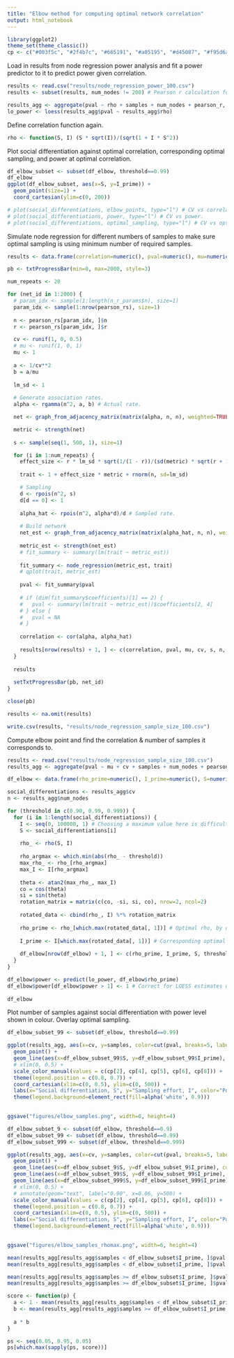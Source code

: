 ```yaml
---
title: "Elbow method for computing optimal network correlation"
output: html_notebook
---
```


```r
library(ggplot2)
theme_set(theme_classic())
cp <- c("#003f5c", "#2f4b7c", "#665191", "#a05195", "#d45087", "#f95d6a", "#ff7c43", "#ffa600")
```

Load in results from node regression power analysis and fit a power predictor to it to predict power given correlation.

```r
results <- read.csv("results/node_regression_power_100.csv")
results <- subset(results, num_nodes != 200) # Pearson r calculation for n=200 failed, so exclude it.

results_agg <- aggregate(pval ~ rho + samples + num_nodes + pearson_r, results, function(x) mean(x < 0.05))
lo_power <- loess(results_agg$pval ~ results_agg$rho)
```

Define correlation function again.

```r
rho <- function(S, I) (S * sqrt(I))/(sqrt(1 + I * S^2))
```

Plot social differentiation against optimal correlation, corresponding optimal sampling, and power at optimal correlation.

```r
df_elbow_subset <- subset(df_elbow, threshold==0.99)
df_elbow
ggplot(df_elbow_subset, aes(x=S, y=I_prime)) +
  geom_point(size=1) +
  coord_cartesian(ylim=c(0, 200))

# plot(social_differentiations, elbow_points, type="l") # CV vs correlation.
# plot(social_differentiations, power, type="l") # CV vs power.
# plot(social_differentiations, optimal_sampling, type="l") # CV vs optimal sampling.
```

Simulate node regression for different numbers of samples to make sure optimal sampling is using minimum number of required samples.

```r
results <- data.frame(correlation=numeric(), pval=numeric(), mu=numeric(), cv=numeric(), samples=numeric(), num_nodes=numeric(), pearson_r=numeric())

pb <- txtProgressBar(min=0, max=2000, style=3)

num_repeats <- 20

for (net_id in 1:2000) {
  # param_idx <- sample(1:length(n_r_params$n), size=1)
  param_idx <- sample(1:nrow(pearson_rs), size=1)
  
  n <- pearson_rs[param_idx, ]$n
  r <- pearson_rs[param_idx, ]$r

  cv <- runif(1, 0, 0.5)
  # mu <- runif(1, 0, 1)
  mu <- 1
  
  a <- 1/cv**2
  b = a/mu
  
  lm_sd <- 1
  
  # Generate association rates.
  alpha <- rgamma(n^2, a, b) # Actual rate.

  net <- graph_from_adjacency_matrix(matrix(alpha, n, n), weighted=TRUE)

  metric <- strength(net)
  
  s <- sample(seq(1, 500, 1), size=1)

  for (i in 1:num_repeats) {
    effect_size <- r * lm_sd * sqrt(1/(1 - r))/(sd(metric) * sqrt(r + 1))
    
    trait <- 1 + effect_size * metric + rnorm(n, sd=lm_sd)

    # Sampling
    d <- rpois(n^2, s)
    d[d == 0] <- 1
    
    alpha_hat <- rpois(n^2, alpha*d)/d # Sampled rate.
    
    # Build network
    net_est <- graph_from_adjacency_matrix(matrix(alpha_hat, n, n), weighted=TRUE)
    
    metric_est <- strength(net_est)
    # fit_summary <- summary(lm(trait ~ metric_est))
    
    fit_summary <- node_regression(metric_est, trait)
    # qplot(trait, metric_est)
    
    pval <- fit_summary$pval
    
    # if (dim(fit_summary$coefficients)[1] == 2) {
    #   pval <- summary(lm(trait ~ metric_est))$coefficients[2, 4]
    # } else {
    #   pval = NA
    # }
    
    correlation <- cor(alpha, alpha_hat)
    
    results[nrow(results) + 1, ] <- c(correlation, pval, mu, cv, s, n, r)
  }
  
  results
  
  setTxtProgressBar(pb, net_id)
}

close(pb)

results <- na.omit(results)

write.csv(results, "results/node_regression_sample_size_100.csv")
```

Compute elbow point and find the correlation & number of samples it corresponds to.

```r
results <- read.csv("results/node_regression_sample_size_100.csv")
results_agg <- aggregate(pval ~ mu + cv + samples + num_nodes + pearson_r, results, function(x) mean(x < 0.05))

df_elbow <- data.frame(rho_prime=numeric(), I_prime=numeric(), S=numeric(), threshold=numeric(), n=numeric())

social_differentiations <- results_agg$cv
n <- results_agg$num_nodes

for (threshold in c(0.90, 0.99, 0.999)) {
  for (i in 1:length(social_differentiations)) {
    I <- seq(0, 100000, 1) # Choosing a maximum value here is difficult. It is the maximum mean number of interactions seen per dyad.
    S <- social_differentiations[i]
    
    rho_ <- rho(S, I)
    
    rho_argmax <- which.min(abs(rho_ - threshold))
    max_rho_ <- rho_[rho_argmax]
    max_I <- I[rho_argmax]
    
    theta <- atan2(max_rho_, max_I)
    co = cos(theta)
    si = sin(theta)
    rotation_matrix = matrix(c(co, -si, si, co), nrow=2, ncol=2)
    
    rotated_data <- cbind(rho_, I) %*% rotation_matrix
    
    rho_prime <- rho_[which.max(rotated_data[, 1])] # Optimal rho, by diminishing returns principle.
    
    I_prime <- I[which.max(rotated_data[, 1])] # Corresponding optimal sampling effort.
    
    df_elbow[nrow(df_elbow) + 1, ] <- c(rho_prime, I_prime, S, threshold, n[i])
  }
}

df_elbow$power <- predict(lo_power, df_elbow$rho_prime)
df_elbow$power[df_elbow$power > 1] <- 1 # Correct for LOESS estimates over 1.0.
  
df_elbow
```

Plot number of samples against social differentiation with power level shown in colour. Overlay optimal sampling.

```r
df_elbow_subset_99 <- subset(df_elbow, threshold==0.99)

ggplot(results_agg, aes(x=cv, y=samples, color=cut(pval, breaks=5, labels=c("0 - 20%", "20 - 40%", "40 - 60%", "60 - 80%", "80 - 100%")))) +
  geom_point() +
  geom_line(aes(x=df_elbow_subset_99$S, y=df_elbow_subset_99$I_prime), color="black", size=1) +
  # xlim(0, 0.5) +
  scale_color_manual(values = c(cp[2], cp[4], cp[5], cp[6], cp[8])) +
  theme(legend.position = c(0.8, 0.7)) +
  coord_cartesian(xlim=c(0, 0.5), ylim=c(0, 500)) +
  labs(x="Social differentiation, S", y="Sampling effort, I", color="Power") +
  theme(legend.background=element_rect(fill=alpha('white', 0.9)))
  

ggsave("figures/elbow_samples.png", width=6, height=4)
```

```r
df_elbow_subset_9 <- subset(df_elbow, threshold==0.9)
df_elbow_subset_99 <- subset(df_elbow, threshold==0.99)
df_elbow_subset_999 <- subset(df_elbow, threshold==0.999)

ggplot(results_agg, aes(x=cv, y=samples, color=cut(pval, breaks=5, labels=c("0 - 20%", "20 - 40%", "40 - 60%", "60 - 80%", "80 - 100%")))) +
  geom_point() +
  geom_line(aes(x=df_elbow_subset_9$S, y=df_elbow_subset_9$I_prime), color="black", size=1, linetype="longdash") +
  geom_line(aes(x=df_elbow_subset_99$S, y=df_elbow_subset_99$I_prime), color="black", size=1) +
  geom_line(aes(x=df_elbow_subset_999$S, y=df_elbow_subset_999$I_prime), color="black", size=1, linetype="dashed") +
  # xlim(0, 0.5) +
  # annotate(geom="text", label="0.90", x=0.06, y=500) + 
  scale_color_manual(values = c(cp[2], cp[4], cp[5], cp[6], cp[8])) +
  theme(legend.position = c(0.8, 0.7)) +
  coord_cartesian(xlim=c(0, 0.5), ylim=c(0, 500)) +
  labs(x="Social differentiation, S", y="Sampling effort, I", color="Power") +
  theme(legend.background=element_rect(fill=alpha('white', 0.9)))
  

ggsave("figures/elbow_samples_rhomax.png", width=6, height=4)
```

```r
mean(results_agg[results_agg$samples < df_elbow_subset$I_prime, ]$pval < 0.80)
mean(results_agg[results_agg$samples < df_elbow_subset$I_prime, ]$pval >= 0.80)

mean(results_agg[results_agg$samples >= df_elbow_subset$I_prime, ]$pval < 0.80)
mean(results_agg[results_agg$samples >= df_elbow_subset$I_prime, ]$pval >= 0.80)
```

```r
score <- function(p) {
  a <- 1 - mean(results_agg[results_agg$samples < df_elbow_subset$I_prime, ]$pval >= p)
  b <- mean(results_agg[results_agg$samples >= df_elbow_subset$I_prime, ]$pval >= p)
  
  a * b
}

ps <- seq(0.05, 0.95, 0.05)
ps[which.max(sapply(ps, score))]
```

